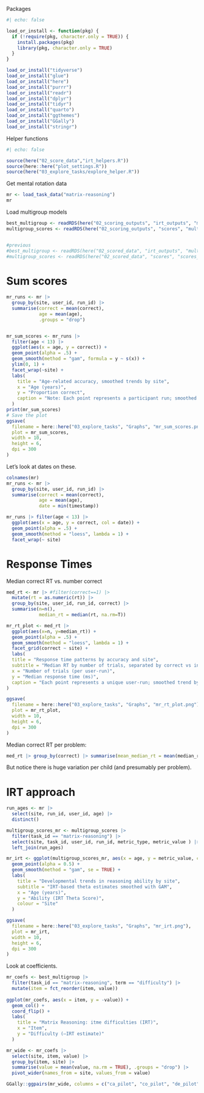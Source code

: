 Packages

```r
#| echo: false

load_or_install <- function(pkg) {
  if (!require(pkg, character.only = TRUE)) {
    install.packages(pkg)
    library(pkg, character.only = TRUE)
  }
}

load_or_install("tidyverse")
load_or_install("glue")
load_or_install("here")
load_or_install("purrr")
load_or_install("readr")
load_or_install("dplyr")
load_or_install("tidyr")
load_or_install("quarto")
load_or_install("ggthemes")
load_or_install("GGally")
load_or_install("stringr")

```

Helper functions

```r
#| echo: false

source(here("02_score_data","irt_helpers.R"))
source(here::here("plot_settings.R"))
source(here("03_explore_tasks/explore_helper.R"))

```

Get mental rotation data

```r
mr <- load_task_data("matrix-reasoning")
mr

```


Load multigroup models


```r

best_multigroup <- readRDS(here("02_scoring_outputs", "irt_outputs", "multigroup_best_models.rds"))
multigroup_scores <- readRDS(here("02_scoring_outputs", "scores", "multigroup_scores.rds"))


#previous
#best_multigroup <- readRDS(here("02_scored_data", "irt_outputs", "multigroup_best_outputs.rds")) 
#multigroup_scores <- readRDS(here("02_scored_data", "scores", "scores_multigroup.rds"))
```

# Sum scores

```r
mr_runs <- mr |>
  group_by(site, user_id, run_id) |>
  summarise(correct = mean(correct), 
            age = mean(age),
            .groups = "drop")


mr_sum_scores <- mr_runs |> 
  filter(age < 13) |>
  ggplot(aes(x = age, y = correct)) + 
  geom_point(alpha = .5) + 
  geom_smooth(method = "gam", formula = y ~ s(x)) +
  ylim(0, 1) +
  facet_wrap(~site) + 
  labs(
    title = "Age-related accuracy, smoothed trends by site",
    x = "Age (years)",
    y = "Proportion correct",
    caption = "Note: Each point represents a participant run; smoothed trend by site"
  )
print(mr_sum_scores)
# Save the plot
ggsave(
  filename = here::here("03_explore_tasks", "Graphs", "mr_sum_scores.png"),
  plot = mr_sum_scores,
  width = 10,
  height = 6,
  dpi = 300
)

```
Let's look at dates on these. 

```r
colnames(mr)
mr_runs <- mr |>
  group_by(site, user_id, run_id) |>
  summarise(correct = mean(correct), 
            age = mean(age), 
            date = min(timestamp))

mr_runs |> filter(age < 13) |>
  ggplot(aes(x = age, y = correct, col = date)) + 
  geom_point(alpha = .5) + 
  geom_smooth(method = "loess", lambda = 1) +
  facet_wrap(~ site)
```

# Response Times

Median correct RT vs. number correct

```r
med_rt <- mr |> #filter(correct==1) |>
  mutate(rt = as.numeric(rt)) |>
  group_by(site, user_id, run_id, correct) |>
  summarise(n=n(),
            median_rt = median(rt, na.rm=T))

mr_rt_plot <- med_rt |>
  ggplot(aes(x=n, y=median_rt)) + 
  geom_point(alpha = .5) + 
  geom_smooth(method = "loess", lambda = 1) +
  facet_grid(correct ~ site) +
  labs(
  title = "Response time patterns by accuracy and site",
  subtitle = "Median RT by number of trials, separated by correct vs incorrect responses",
  x = "Number of trials (per user-run)",
  y = "Median response time (ms)",
  caption = "Each point represents a unique user-run; smoothed trend by site and accuracy"
)

ggsave(
  filename = here::here("03_explore_tasks", "Graphs", "mr_rt_plot.png"),
  plot = mr_rt_plot,
  width = 10,
  height = 6,
  dpi = 300
)


```

Median correct RT per problem: 

```r
med_rt |> group_by(correct) |> summarise(mean_median_rt = mean(median_rt))
```

But notice there is huge variation per child (and presumably per problem).

# IRT approach

```r
run_ages <- mr |>
  select(site, run_id, user_id, age) |>
  distinct()

multigroup_scores_mr <- multigroup_scores |>
  filter(task_id == "matrix-reasoning") |>
  select(site, task_id, user_id, run_id, metric_type, metric_value ) |>
  left_join(run_ages)

mr_irt <- ggplot(multigroup_scores_mr, aes(x = age, y = metric_value, col = site)) + 
  geom_point(alpha = 0.5) + 
  geom_smooth(method = "gam", se = TRUE) +
  labs(
    title = "Developmental trends in reasoning ability by site",
    subtitle = "IRT-based theta estimates smoothed with GAM",
    x = "Age (years)",
    y = "Ability (IRT Theta Score)",
    colour = "Site"
  )

ggsave(
  filename = here::here("03_explore_tasks", "Graphs", "mr_irt.png"),
  plot = mr_irt,
  width = 10,
  height = 6,
  dpi = 300
)

```

Look at coefficients. 

```r
mr_coefs <- best_multigroup |>
  filter(task_id == "matrix-reasoning", term == "difficulty") |>
  mutate(item = fct_reorder(item, value))
  
ggplot(mr_coefs, aes(x = item, y = -value)) +
  geom_col() +
  coord_flip() +
  labs(
    title = "Matrix Reasoning: itme difficulties (IRT)",
    x = "Item",
    y = "Difficulty (–IRT estimate)"
  )  
```

```r
mr_wide <- mr_coefs |>
  select(site, item, value) |>
  group_by(item, site) |>
  summarise(value = mean(value, na.rm = TRUE), .groups = "drop") |>
  pivot_wider(names_from = site, values_from = value)

GGally::ggpairs(mr_wide, columns = c("ca_pilot", "co_pilot", "de_pilot"))

```
